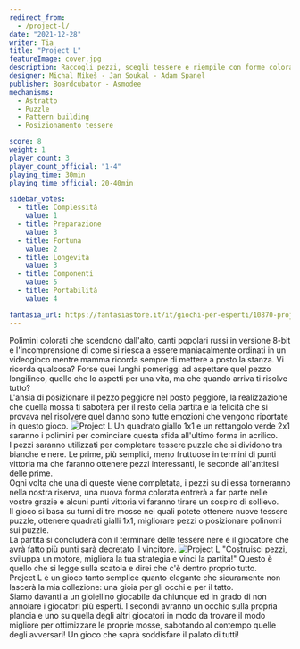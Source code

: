 ```yaml
---
redirect_from:
  - /project-l/
date: "2021-12-28"
writer: Tia
title: "Project L"
featureImage: cover.jpg
description: Raccogli pezzi, scegli tessere e riempile con forme colorate.
designer: Michal Mikeš - Jan Soukal - Adam Spanel
publisher: Boardcubator - Asmodee
mechanisms:
  - Astratto
  - Puzzle
  - Pattern building
  - Posizionamento tessere

score: 8
weight: 1
player_count: 3
player_count_official: "1-4"
playing_time: 30min
playing_time_official: 20-40min

sidebar_votes:
  - title: Complessità
    value: 1
  - title: Preparazione
    value: 3
  - title: Fortuna
    value: 2
  - title: Longevità
    value: 3
  - title: Componenti
    value: 5
  - title: Portabilità
    value: 4

fantasia_url: https://fantasiastore.it/it/giochi-per-esperti/10870-project-l.html
---
```


<Setting>
  Polimini colorati che scendono dall'alto, canti popolari russi in versione
  8-bit e l'incomprensione di come si riesca a essere maniacalmente ordinati in
  un videogioco mentre mamma ricorda sempre di mettere a posto la stanza. Vi
  ricorda qualcosa? Forse quei lunghi pomeriggi ad aspettare quel pezzo
  longilineo, quello che lo aspetti per una vita, ma che quando arriva ti
  risolve tutto?
  <br />
  L'ansia di posizionare il pezzo peggiore nel posto peggiore, la realizzazione
  che quella mossa ti saboterà per il resto della partita e la felicità che si
  provava nel risolvere quel danno sono tutte emozioni che vengono riportate in
  questo gioco.
</Setting>

<img src="./game1.jpg" alt="Project L" />

<Rules>
  Un quadrato giallo 1x1 e un rettangolo verde 2x1 saranno i polimini per
  cominciare questa sfida all'ultimo forma in acrilico. <br />
  I pezzi saranno utilizzati per completare tessere puzzle che si dividono tra bianche
  e nere. Le prime, più semplici, meno fruttuose in termini di punti vittoria ma
  che faranno ottenere pezzi interessanti, le seconde all'antitesi delle prime.
  <br />
  Ogni volta che una di queste viene completata, i pezzi su di essa torneranno nella
  nostra riserva, una nuova forma colorata entrerà a far parte nelle vostre grazie
  e alcuni punti vittoria vi faranno tirare un sospiro di sollievo. <br />
  Il gioco si basa su turni di tre mosse nei quali potete ottenere nuove tessere
  puzzle, ottenere quadrati gialli 1x1, migliorare pezzi o posizionare polinomi
  sui puzzle.
  <br />
  La partita si concluderà con il terminare delle tessere nere e il giocatore
  che avrà fatto più punti sarà decretato il vincitore.
</Rules>

<img src="./game2.jpg" alt="Project L" />

<Feedback>
  "Costruisci pezzi, sviluppa un motore, migliora la tua strategia e vinci la
  partita!" Questo è quello che si legge sulla scatola e direi che c'è dentro
  proprio tutto.
  <br />
  Project L è un gioco tanto semplice quanto elegante che sicuramente non
  lascerà la mia collezione: una gioia per gli occhi e per il tatto.
  <br />
  Siamo davanti a un gioiellino giocabile da chiunque ed in grado di non
  annoiare i giocatori più esperti. I secondi avranno un occhio sulla propria
  plancia e uno su quella degli altri giocatori in modo da trovare il modo
  migliore per ottimizzare le proprie mosse, sabotando al contempo quelle degli
  avversari! Un gioco che saprà soddisfare il palato di tutti!
</Feedback>

<Instagram id="CYBUtV7lK9M" />
